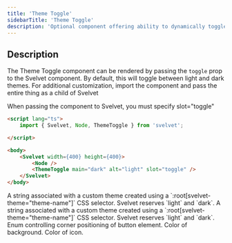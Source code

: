 ```yaml
---
title: 'Theme Toggle'
sidebarTitle: 'Theme Toggle'
description: 'Optional component offering ability to dynamically toggle between themes'
---
```


## Description

The Theme Toggle component can be rendered by passing the `toggle` prop to the Svelvet component. By default, this will toggle between light and dark themes. For additional customization, import the component and pass the entire thing as a child of Svelvet

<Note>When passing the component to Svelvet, you must specify slot="toggle"</Note>

```HTML
<script lang="ts">
	import { Svelvet, Node, ThemeToggle } from 'svelvet';

</script>

<body>
    <Svelvet width={400} height={400}>
        <Node />
        <ThemeToggle main="dark" alt="light" slot="toggle" />
    </Svelvet>
</body>
```

<ResponseField name="main" type="string" default="light">
	A string associated with a custom theme created using a `:root[svelvet-theme="theme-name"]` CSS
	selector. Svelvet reserves `light` and `dark`.
</ResponseField>
<ResponseField name="alt" type="string" default="dark">
	A string associated with a custom theme created using a `:root[svelvet-theme="theme-name"]` CSS
	selector. Svelvet reserves `light` and `dark`.
</ResponseField>
<ResponseField name="corner" type="NE | SE | NW | SW" default="NE">
	Enum controlling corner positioning of button element.
</ResponseField>
<ResponseField name="bgColor" type="CSS Color String" default="theme dependent">
	Color of background.
</ResponseField>
<ResponseField name="iconColor" type="CSS Color String" default="theme dependent">
	Color of icon.
</ResponseField>
